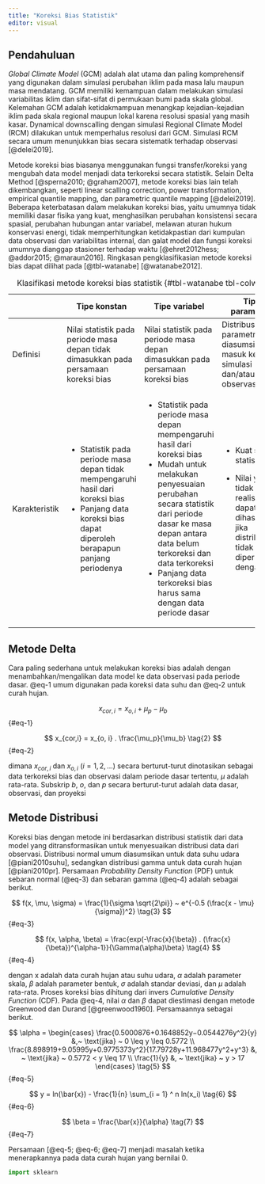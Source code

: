 ```yaml
---
title: "Koreksi Bias Statistik"
editor: visual
---
```


## Pendahuluan

*Global Climate Model* (GCM) adalah alat utama dan paling komprehensif yang digunakan dalam simulasi perubahan iklim pada masa lalu maupun masa mendatang. GCM memiliki kemampuan dalam melakukan simulasi variabilitas iklim dan sifat-sifat di permukaan bumi pada skala global. Kelemahan GCM adalah ketidakmampuan menangkap kejadian-kejadian iklim pada skala regional maupun lokal karena resolusi spasial yang masih kasar. Dynamical downscalling dengan simulasi Regional Climate Model (RCM) dilakukan untuk memperhalus resolusi dari GCM. Simulasi RCM secara umum menunjukkan bias secara sistematik terhadap observasi [@delei2019].

Metode koreksi bias biasanya menggunakan fungsi transfer/koreksi yang mengubah data model menjadi data terkoreksi secara statistik. Selain Delta Method [@sperna2010; @graham2007], metode koreksi bias lain telah dikembangkan, seperti linear scalling correction, power transformation, empirical quantile mapping, dan parametric quantile mapping [@delei2019]. Beberapa keterbatasan dalam melakukan koreksi bias, yaitu umumnya tidak memiliki dasar fisika yang kuat, menghasilkan perubahan konsistensi secara spasial, perubahan hubungan antar variabel, melawan aturan hukum konservasi energi, tidak memperhitungkan ketidakpastian dari kumpulan data observasi dan variabilitas internal, dan galat model dan fungsi koreksi umumnya dianggap stasioner terhadap waktu [@ehret2012hess; @addor2015; @maraun2016]. Ringkasan pengklasifikasian metode koreksi bias dapat dilihat pada [@tbl-watanabe] [@watanabe2012].

+---------------+--------------------------------------------------------------------------------------+----------------------------------------------------------------------------------------------------------------------------------------------------+------------------------------------------------------------------------------------------------+------------------------------------------------------------------------------------------------------------------------------------------------+
|               | Tipe konstan                                                                         | Tipe variabel                                                                                                                                      | Tipe parametrik                                                                                | Tipe non-parametrik                                                                                                                            |
+===============+======================================================================================+====================================================================================================================================================+================================================================================================+================================================================================================================================================+
| Definisi      | Nilai statistik pada periode masa depan tidak dimasukkan pada persamaan koreksi bias | Nilai statistik pada periode masa depan dimasukkan pada persamaan koreksi bias                                                                     | Distribusi parametrik diasumsikan masuk ke simulasi dan/atau data observasi                    | Distribusi parametrik tidak digunakan dalam koreksi bias                                                                                       |
+---------------+--------------------------------------------------------------------------------------+----------------------------------------------------------------------------------------------------------------------------------------------------+------------------------------------------------------------------------------------------------+------------------------------------------------------------------------------------------------------------------------------------------------+
| Karakteristik | -   Statistik pada periode masa depan tidak mempengaruhi hasil dari koreksi bias     | -   Statistik pada periode masa depan mempengaruhi hasil dari koreksi bias                                                                         | -   Kuat secara statistik                                                                      | -   Diperlukan ekstrapolasi untuk nilai-nilai yang lebih/kurang dari periode dasar                                                             |
|               | -   Panjang data koreksi bias dapat diperoleh berapapun panjang periodenya           | -   Mudah untuk melakukan penyesuaian perubahan secara statistik dari periode dasar ke masa depan antara data belum terkoreksi dan data terkoreksi |                                                                                                |                                                                                                                                                |
|               |                                                                                      | -   Panjang data terkoreksi bias harus sama dengan data periode dasar                                                                              | -   Nilai yang tidak realistis dapat dihasilkan jika distribusi tidak diperkirakan dengan baik | -   Karena derajat bebas sama dengan jumlah parameter, ada permasalahan dalam *functional robustness* jika asumsinya distribusi non parametrik |
+---------------+--------------------------------------------------------------------------------------+----------------------------------------------------------------------------------------------------------------------------------------------------+------------------------------------------------------------------------------------------------+------------------------------------------------------------------------------------------------------------------------------------------------+

: Klasifikasi metode koreksi bias statistik {#tbl-watanabe tbl-colwidths="\[20, 25, 25, 30\]"}

## Metode Delta

Cara paling sederhana untuk melakukan koreksi bias adalah dengan menambahkan/mengalikan data model ke data observasi pada periode dasar. @eq-1 umum digunakan pada koreksi data suhu dan @eq-2 untuk curah hujan.

$$
x_{cor, i} = x_{o,i} + \mu_{p} - \mu_{b}\tag{1}
$$ {#eq-1}

$$
x_{cor,i} = x_{o, i} . \frac{\mu_p}{\mu_b} \tag{2}
$$ {#eq-2}

dimana $x_{cor,i}$ dan $x_{o,i}$ $(i = 1, 2, …)$ secara berturut-turut dinotasikan sebagai data terkoreksi bias dan observasi dalam periode dasar tertentu, $\mu$ adalah rata-rata. Subskrip $b$, $o$, dan $p$ secara berturut-turut adalah data dasar, observasi, dan proyeksi

## Metode Distribusi

Koreksi bias dengan metode ini berdasarkan distribusi statistik dari data model yang ditransformasikan untuk menyesuaikan distribusi data dari observasi. Distribusi normal umum diasumsikan untuk data suhu udara [@piani2010suhu], sedangkan distribusi gamma untuk data curah hujan [@piani2010pr]. Persamaan *Probability Density Function* (PDF) untuk sebaran normal (@eq-3) dan sebaran gamma (@eq-4) adalah sebagai berikut.

$$ 
f(x, \mu, \sigma) = \frac{1}{\sigma \sqrt{2\pi}} ~ e^{-0.5 (\frac{x - \mu}{\sigma})^2} \tag{3}
$$ {#eq-3}

$$
f(x, \alpha, \beta) = \frac{exp(-\frac{x}{\beta}) . (\frac{x}{\beta})^{\alpha-1}}{\Gamma(\alpha)\beta} \tag{4}
$$ {#eq-4}

dengan x adalah data curah hujan atau suhu udara, $\alpha$ adalah parameter skala, $\beta$ adalah parameter bentuk, $\sigma$ adalah standar deviasi, dan $\mu$ adalah rata-rata. Proses koreksi bias dihitung dari invers *Cumulative Density Function* (CDF). Pada @eq-4, nilai $\alpha$ dan $\beta$ dapat diestimasi dengan metode Greenwood dan Durand [@greenwood1960]. Persamaannya sebagai berikut.

$$
\alpha = 
  \begin{cases}
    \frac{0.5000876+0.1648852y−0.0544276y^2}{y} &,~ \text{jika} ~ 0 \leq y \leq 0.5772 \\
    \frac{8.898919+9.05995y+0.9775373y^2}{17.79728y+11.968477y^2+y^3} &, ~ \text{jika} ~ 0.5772 < y \leq 17 \\
    \frac{1}{y} &, ~ \text{jika} ~ y > 17
  \end{cases} \tag{5}
$$ {#eq-5}

$$
y = ln(\bar{x}) - \frac{1}{n} \sum_{i = 1} ^ n ln(x_i) \tag{6}
$$ {#eq-6}

$$
\beta = \frac{\bar{x}}{\alpha} \tag{7}
$$ {#eq-7}

Persamaan [@eq-5; @eq-6; @eq-7] menjadi masalah ketika menerapkannya pada data curah hujan yang bernilai 0.

```python
import sklearn
```

